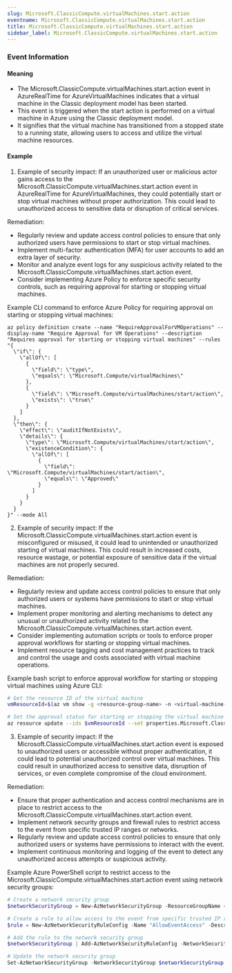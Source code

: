 ```yaml
--- 
slug: Microsoft.ClassicCompute.virtualMachines.start.action
eventname: Microsoft.ClassicCompute.virtualMachines.start.action
title: Microsoft.ClassicCompute.virtualMachines.start.action
sidebar_label: Microsoft.ClassicCompute.virtualMachines.start.action
---
```

                       
### Event Information

#### Meaning

- The Microsoft.ClassicCompute.virtualMachines.start.action event in AzureRealTime for AzureVirtualMachines indicates that a virtual machine in the Classic deployment model has been started.
- This event is triggered when the start action is performed on a virtual machine in Azure using the Classic deployment model.
- It signifies that the virtual machine has transitioned from a stopped state to a running state, allowing users to access and utilize the virtual machine resources.

#### Example

1. Example of security impact: If an unauthorized user or malicious actor gains access to the Microsoft.ClassicCompute.virtualMachines.start.action event in AzureRealTime for AzureVirtualMachines, they could potentially start or stop virtual machines without proper authorization. This could lead to unauthorized access to sensitive data or disruption of critical services.

Remediation:
- Regularly review and update access control policies to ensure that only authorized users have permissions to start or stop virtual machines.
- Implement multi-factor authentication (MFA) for user accounts to add an extra layer of security.
- Monitor and analyze event logs for any suspicious activity related to the Microsoft.ClassicCompute.virtualMachines.start.action event.
- Consider implementing Azure Policy to enforce specific security controls, such as requiring approval for starting or stopping virtual machines.

Example CLI command to enforce Azure Policy for requiring approval on starting or stopping virtual machines:
```
az policy definition create --name "RequireApprovalForVMOperations" --display-name "Require Approval for VM Operations" --description "Requires approval for starting or stopping virtual machines" --rules "{
  \"if\": {
    \"allOf\": [
      {
        \"field\": \"type\",
        \"equals\": \"Microsoft.Compute/virtualMachines\"
      },
      {
        \"field\": \"Microsoft.Compute/virtualMachines/start/action\",
        \"exists\": \"true\"
      }
    ]
  },
  \"then\": {
    \"effect\": \"auditIfNotExists\",
    \"details\": {
      \"type\": \"Microsoft.Compute/virtualMachines/start/action\",
      \"existenceCondition\": {
        \"allOf\": [
          {
            \"field\": \"Microsoft.Compute/virtualMachines/start/action\",
            \"equals\": \"Approved\"
          }
        ]
      }
    }
  }
}" --mode All
```

2. Example of security impact: If the Microsoft.ClassicCompute.virtualMachines.start.action event is misconfigured or misused, it could lead to unintended or unauthorized starting of virtual machines. This could result in increased costs, resource wastage, or potential exposure of sensitive data if the virtual machines are not properly secured.

Remediation:
- Regularly review and update access control policies to ensure that only authorized users or systems have permissions to start or stop virtual machines.
- Implement proper monitoring and alerting mechanisms to detect any unusual or unauthorized activity related to the Microsoft.ClassicCompute.virtualMachines.start.action event.
- Consider implementing automation scripts or tools to enforce proper approval workflows for starting or stopping virtual machines.
- Implement resource tagging and cost management practices to track and control the usage and costs associated with virtual machine operations.

Example bash script to enforce approval workflow for starting or stopping virtual machines using Azure CLI:
```bash
# Get the resource ID of the virtual machine
vmResourceId=$(az vm show -g <resource-group-name> -n <virtual-machine-name> --query "id" -o tsv)

# Set the approval status for starting or stopping the virtual machine
az resource update --ids $vmResourceId --set properties.Microsoft.ClassicCompute.virtualMachines.start.action=Approved
```

3. Example of security impact: If the Microsoft.ClassicCompute.virtualMachines.start.action event is exposed to unauthorized users or accessible without proper authentication, it could lead to potential unauthorized control over virtual machines. This could result in unauthorized access to sensitive data, disruption of services, or even complete compromise of the cloud environment.

Remediation:
- Ensure that proper authentication and access control mechanisms are in place to restrict access to the Microsoft.ClassicCompute.virtualMachines.start.action event.
- Implement network security groups and firewall rules to restrict access to the event from specific trusted IP ranges or networks.
- Regularly review and update access control policies to ensure that only authorized users or systems have permissions to interact with the event.
- Implement continuous monitoring and logging of the event to detect any unauthorized access attempts or suspicious activity.

Example Azure PowerShell script to restrict access to the Microsoft.ClassicCompute.virtualMachines.start.action event using network security groups:
```powershell
# Create a network security group
$networkSecurityGroup = New-AzNetworkSecurityGroup -ResourceGroupName <resource-group-name> -Location <location> -Name <network-security-group-name>

# Create a rule to allow access to the event from specific trusted IP ranges
$rule = New-AzNetworkSecurityRuleConfig -Name "AllowEventAccess" -Description "Allow access to Microsoft.ClassicCompute.virtualMachines.start.action event" -Access Allow -Protocol Tcp -Direction Inbound -Priority 100 -SourceAddressPrefix <trusted-ip-range> -SourcePortRange "*" -DestinationAddressPrefix "*" -DestinationPortRange 80

# Add the rule to the network security group
$networkSecurityGroup | Add-AzNetworkSecurityRuleConfig -NetworkSecurityRuleConfig $rule

# Update the network security group
Set-AzNetworkSecurityGroup -NetworkSecurityGroup $networkSecurityGroup
```


 